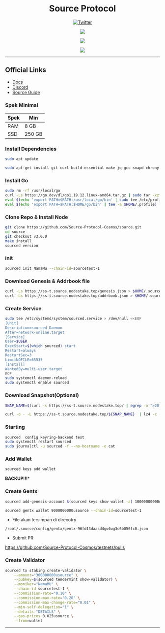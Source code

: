 <div align="center">

# Source Protocol

[![Twitter](https://img.shields.io/twitter/follow/megumii?style=social)](https://twitter.com/megumii_tez)

[![](https://img.shields.io/static/v1?label=Telegram&message=%E2%9D%A4&logo=Telegram&color=%23e609e6)](https://KatouMegumi.t.me)

[![](https://img.shields.io/static/v1?label=Discord&message=%E2%9D%A4&logo=Discord&color=%23e609e6)](https://discordapp.com/users/873803230042263563)

[![](https://komarev.com/ghpvc/?username=Megumiiiiii&color=e609e6&style=plastic&label=Visitors)]()

</div>

---

## Official Links
- [Docs](https://github.com/Source-Protocol-Cosmos/testnets)
- [Discord](https://discord.gg/fjn3xyTkkY)
- [Source Guide](https://nodestake.top/source)


### Spek Minimal

| Spek | Min |
|------|------|
| RAM | 8 GB |
| SSD | 250 GB |

### Install Dependencies

```sh filename="update system" copy
sudo apt update

sudo apt-get install git curl build-essential make jq gcc snapd chrony lz4 tmux unzip bc -y
```

### Install Go

```sh filename="install go" copy
sudo rm -rf /usr/local/go
curl -Ls https://go.dev/dl/go1.19.12.linux-amd64.tar.gz | sudo tar -xzf - -C /usr/local
eval $(echo 'export PATH=$PATH:/usr/local/go/bin' | sudo tee /etc/profile.d/golang.sh)
eval $(echo 'export PATH=$PATH:$HOME/go/bin' | tee -a $HOME/.profile)
```

### Clone Repo & Install Node

```sh filename="install node" copy
git clone https://github.com/Source-Protocol-Cosmos/source.git
cd source
git checkout v3.0.0
make install
sourced version
```

### init

```sh filename="init" copy
sourced init NamaMu --chain-id=sourcetest-1
```

### Download Genesis & Addrbook file

```sh filename="download" copy
curl -Ls https://ss-t.source.nodestake.top/genesis.json > $HOME/.source/config/genesis.json 
curl -Ls https://ss-t.source.nodestake.top/addrbook.json > $HOME/.source/config/addrbook.json
```

### Create Service

```sh filename="service" copy
sudo tee /etc/systemd/system/sourced.service > /dev/null <<EOF
[Unit]
Description=sourced Daemon
After=network-online.target
[Service]
User=$USER
ExecStart=$(which sourced) start
Restart=always
RestartSec=3
LimitNOFILE=65535
[Install]
WantedBy=multi-user.target
EOF
sudo systemctl daemon-reload
sudo systemctl enable sourced
```

### Download Snapshot(Optional)

```sh filename="snapshot" copy
SNAP_NAME=$(curl -s https://ss-t.source.nodestake.top/ | egrep -o ">20.*\.tar.lz4" | tr -d ">")

curl -o - -L https://ss-t.source.nodestake.top/${SNAP_NAME}  | lz4 -c -d - | tar -x -C $HOME/.source
```

### Starting

```sh filename="start" copy
sourced  config keyring-backend test
sudo systemctl restart sourced
sudo journalctl -u sourced -f --no-hostname -o cat
```

### Add Wallet

```sh filename="wallet" copy
sourced keys add wallet
```
**BACKUP!!!***

### Create Gentx

```sh filename="genesis account" copy
sourced add-genesis-account $(sourced keys show wallet -a) 10000000000usource
```

```sh filename="gentx" copy
sourced gentx wallet 9000000000usource --chain-id=sourcetest-1
```

- File akan tersimpan di direcotry
```
/root/.source/config/gentx/gentx-96fd13daasd4gw4wg3c6b056fc0.json
```

- Submit PR

https://github.com/Source-Protocol-Cosmos/testnets/pulls

### Create Validator

```sh filename="create validator" copy
sourced tx staking create-validator \
    --amount="300000000usource" \
    --pubkey=$(sourced tendermint show-validator) \
    --moniker="NamaMU" \
    --chain-id sourcetest-1 \
    --commission-rate="0.10" \
    --commission-max-rate="0.20" \
    --commission-max-change-rate="0.01" \
    --min-self-delegation="1" \
    --details "DETAILS" \
    --gas-prices 0.025usource \
    --from=wallet
```

---